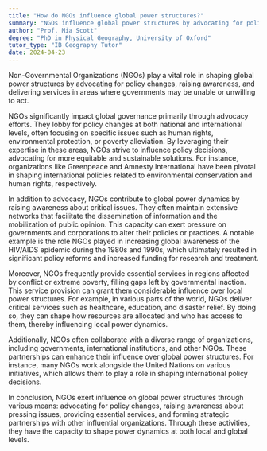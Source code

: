 ```yaml
---
title: "How do NGOs influence global power structures?"
summary: "NGOs influence global power structures by advocating for policy changes, raising awareness, and providing services where governments cannot."
author: "Prof. Mia Scott"
degree: "PhD in Physical Geography, University of Oxford"
tutor_type: "IB Geography Tutor"
date: 2024-04-23
---
```


Non-Governmental Organizations (NGOs) play a vital role in shaping global power structures by advocating for policy changes, raising awareness, and delivering services in areas where governments may be unable or unwilling to act.

NGOs significantly impact global governance primarily through advocacy efforts. They lobby for policy changes at both national and international levels, often focusing on specific issues such as human rights, environmental protection, or poverty alleviation. By leveraging their expertise in these areas, NGOs strive to influence policy decisions, advocating for more equitable and sustainable solutions. For instance, organizations like Greenpeace and Amnesty International have been pivotal in shaping international policies related to environmental conservation and human rights, respectively.

In addition to advocacy, NGOs contribute to global power dynamics by raising awareness about critical issues. They often maintain extensive networks that facilitate the dissemination of information and the mobilization of public opinion. This capacity can exert pressure on governments and corporations to alter their policies or practices. A notable example is the role NGOs played in increasing global awareness of the HIV/AIDS epidemic during the 1980s and 1990s, which ultimately resulted in significant policy reforms and increased funding for research and treatment.

Moreover, NGOs frequently provide essential services in regions affected by conflict or extreme poverty, filling gaps left by governmental inaction. This service provision can grant them considerable influence over local power structures. For example, in various parts of the world, NGOs deliver critical services such as healthcare, education, and disaster relief. By doing so, they can shape how resources are allocated and who has access to them, thereby influencing local power dynamics.

Additionally, NGOs often collaborate with a diverse range of organizations, including governments, international institutions, and other NGOs. These partnerships can enhance their influence over global power structures. For instance, many NGOs work alongside the United Nations on various initiatives, which allows them to play a role in shaping international policy decisions.

In conclusion, NGOs exert influence on global power structures through various means: advocating for policy changes, raising awareness about pressing issues, providing essential services, and forming strategic partnerships with other influential organizations. Through these activities, they have the capacity to shape power dynamics at both local and global levels.
    